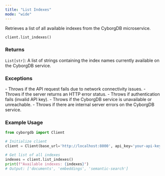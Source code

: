```yaml
---
title: "List Indexes"
mode: "wide"
---
```


Retrieves a list of all available indexes from the CyborgDB microservice.

```python
client.list_indexes()
```

### Returns

`List[str]`: A list of strings containing the index names currently available on the CyborgDB service.

### Exceptions

<AccordionGroup>
    <Accordion title="Error">
        - Throws if the API request fails due to network connectivity issues.
        - Throws if the server returns an HTTP error status.
        - Throws if authentication fails (invalid API key).
    </Accordion>
    <Accordion title="Service Errors">
        - Throws if the CyborgDB service is unavailable or unreachable.
        - Throws if there are internal server errors on the CyborgDB service.
    </Accordion>
</AccordionGroup>

### Example Usage

```python
from cyborgdb import Client

# Initialize client
client = Client(base_url='http://localhost:8000', api_key='your-api-key')

# Get list of all indexes
indexes = client.list_indexes()
print(f"Available indexes: {indexes}")
# Output: ['documents', 'embeddings', 'semantic-search']
```